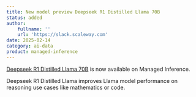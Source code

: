 ```yaml
---
title: New model preview Deepseek R1 Distilled Llama 70B
status: added
author:
    fullname: ''
    url: 'https://slack.scaleway.com'
date: 2025-02-14
category: ai-data
product: managed-inference
---
```


[Deepseek R1 Distilled Llama 70B](https://www.scaleway.com/en/docs/managed-inference/reference-content/deepseek-r1-distill-llama-70b/) is now available on Managed Inference.

Deepseek R1 Distilled Llama improves Llama model performance on reasoning use cases like mathematics or code.

